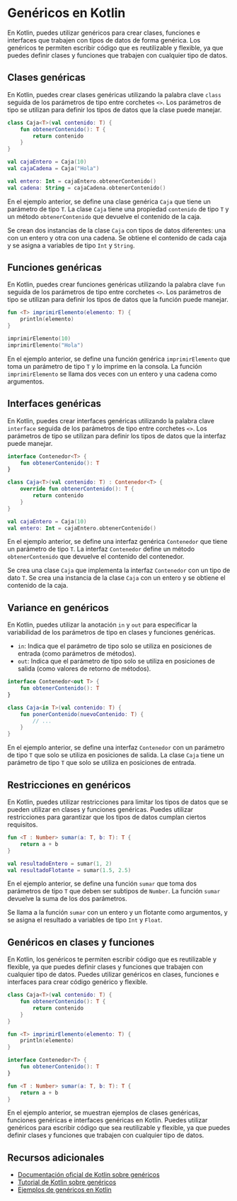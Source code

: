 
# Genéricos en Kotlin

En Kotlin, puedes utilizar genéricos para crear clases, funciones e interfaces que trabajen con tipos de datos de forma genérica. Los genéricos te permiten escribir código que es reutilizable y flexible, ya que puedes definir clases y funciones que trabajen con cualquier tipo de datos.

## Clases genéricas

En Kotlin, puedes crear clases genéricas utilizando la palabra clave `class` seguida de los parámetros de tipo entre corchetes `<>`. Los parámetros de tipo se utilizan para definir los tipos de datos que la clase puede manejar.

```kotlin
class Caja<T>(val contenido: T) {
    fun obtenerContenido(): T {
        return contenido
    }
}

val cajaEntero = Caja(10)
val cajaCadena = Caja("Hola")

val entero: Int = cajaEntero.obtenerContenido()
val cadena: String = cajaCadena.obtenerContenido()
```

En el ejemplo anterior, se define una clase genérica `Caja` que tiene un parámetro de tipo `T`. La clase `Caja` tiene una propiedad `contenido` de tipo `T` y un método `obtenerContenido` que devuelve el contenido de la caja.

Se crean dos instancias de la clase `Caja` con tipos de datos diferentes: una con un entero y otra con una cadena. Se obtiene el contenido de cada caja y se asigna a variables de tipo `Int` y `String`.

## Funciones genéricas

En Kotlin, puedes crear funciones genéricas utilizando la palabra clave `fun` seguida de los parámetros de tipo entre corchetes `<>`. Los parámetros de tipo se utilizan para definir los tipos de datos que la función puede manejar.

```kotlin
fun <T> imprimirElemento(elemento: T) {
    println(elemento)
}

imprimirElemento(10)
imprimirElemento("Hola")
```

En el ejemplo anterior, se define una función genérica `imprimirElemento` que toma un parámetro de tipo `T` y lo imprime en la consola. La función `imprimirElemento` se llama dos veces con un entero y una cadena como argumentos.

## Interfaces genéricas

En Kotlin, puedes crear interfaces genéricas utilizando la palabra clave `interface` seguida de los parámetros de tipo entre corchetes `<>`. Los parámetros de tipo se utilizan para definir los tipos de datos que la interfaz puede manejar.

```kotlin
interface Contenedor<T> {
    fun obtenerContenido(): T
}

class Caja<T>(val contenido: T) : Contenedor<T> {
    override fun obtenerContenido(): T {
        return contenido
    }
}

val cajaEntero = Caja(10)
val entero: Int = cajaEntero.obtenerContenido()
```

En el ejemplo anterior, se define una interfaz genérica `Contenedor` que tiene un parámetro de tipo `T`. La interfaz `Contenedor` define un método `obtenerContenido` que devuelve el contenido del contenedor.

Se crea una clase `Caja` que implementa la interfaz `Contenedor` con un tipo de dato `T`. Se crea una instancia de la clase `Caja` con un entero y se obtiene el contenido de la caja.

## Variance en genéricos

En Kotlin, puedes utilizar la anotación `in` y `out` para especificar la variabilidad de los parámetros de tipo en clases y funciones genéricas.

- `in`: Indica que el parámetro de tipo solo se utiliza en posiciones de entrada (como parámetros de métodos).
- `out`: Indica que el parámetro de tipo solo se utiliza en posiciones de salida (como valores de retorno de métodos).

```kotlin
interface Contenedor<out T> {
    fun obtenerContenido(): T
}

class Caja<in T>(val contenido: T) {
    fun ponerContenido(nuevoContenido: T) {
        // ...
    }
}
```

En el ejemplo anterior, se define una interfaz `Contenedor` con un parámetro de tipo `T` que solo se utiliza en posiciones de salida. La clase `Caja` tiene un parámetro de tipo `T` que solo se utiliza en posiciones de entrada.

## Restricciones en genéricos

En Kotlin, puedes utilizar restricciones para limitar los tipos de datos que se pueden utilizar en clases y funciones genéricas. Puedes utilizar restricciones para garantizar que los tipos de datos cumplan ciertos requisitos.

```kotlin
fun <T : Number> sumar(a: T, b: T): T {
    return a + b
}

val resultadoEntero = sumar(1, 2)
val resultadoFlotante = sumar(1.5, 2.5)
```

En el ejemplo anterior, se define una función `sumar` que toma dos parámetros de tipo `T` que deben ser subtipos de `Number`. La función `sumar` devuelve la suma de los dos parámetros.

Se llama a la función `sumar` con un entero y un flotante como argumentos, y se asigna el resultado a variables de tipo `Int` y `Float`.

## Genéricos en clases y funciones

En Kotlin, los genéricos te permiten escribir código que es reutilizable y flexible, ya que puedes definir clases y funciones que trabajen con cualquier tipo de datos. Puedes utilizar genéricos en clases, funciones e interfaces para crear código genérico y flexible.

```kotlin
class Caja<T>(val contenido: T) {
    fun obtenerContenido(): T {
        return contenido
    }
}

fun <T> imprimirElemento(elemento: T) {
    println(elemento)
}

interface Contenedor<T> {
    fun obtenerContenido(): T
}

fun <T : Number> sumar(a: T, b: T): T {
    return a + b
}
```

En el ejemplo anterior, se muestran ejemplos de clases genéricas, funciones genéricas e interfaces genéricas en Kotlin. Puedes utilizar genéricos para escribir código que sea reutilizable y flexible, ya que puedes definir clases y funciones que trabajen con cualquier tipo de datos.

## Recursos adicionales

- [Documentación oficial de Kotlin sobre genéricos](https://kotlinlang.org/docs/generics.html)
- [Tutorial de Kotlin sobre genéricos](https://play.kotlinlang.org/byExample/01_introduction/06_Generics)
- [Ejemplos de genéricos en Kotlin](https://github.com/resuadam2/kotlin-apuntes/blob/main/src/main/kotlin/p2_oop/Generics.kt)
